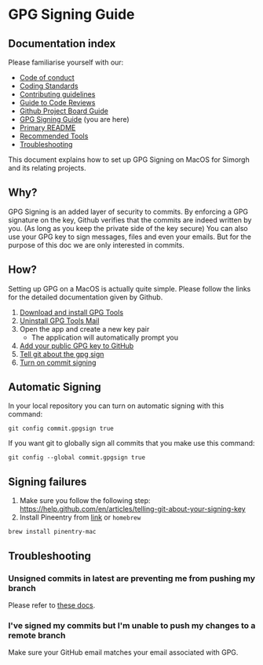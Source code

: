 
<Meta title="docs/GPG-Signing-Guide" />

# GPG Signing Guide

## Documentation index

Please familiarise yourself with our:

- [Code of conduct](https://github.com/bbc/simorgh/blob/latest/.github/CODE_OF_CONDUCT.md)
- [Coding Standards](https://github.com/bbc/simorgh/blob/latest/docs/Coding-Standards/README.md)
- [Contributing guidelines](https://github.com/bbc/simorgh/blob/latest/CONTRIBUTING.md)
- [Guide to Code Reviews](https://github.com/bbc/simorgh/blob/latest/docs/Code-Reviews.md)
- [Github Project Board Guide](https://github.com/bbc/simorgh/blob/latest/docs/Project-Board-Guide.md)
- [GPG Signing Guide](docs/GPG-Signing-Guide.md) (you are here)
- [Primary README](https://github.com/bbc/simorgh/blob/latest/README.md)
- [Recommended Tools](https://github.com/bbc/simorgh/blob/latest/docs/Recommended-Tools.md)
- [Troubleshooting](https://github.com/bbc/simorgh/blob/latest/docs/Troubleshooting.md)

This document explains how to set up GPG Signing on MacOS for Simorgh and its relating projects.

## Why?

GPG Signing is an added layer of security to commits. By enforcing a GPG signature on the key, Github verifies that the commits are indeed written by you. (As long as you keep the private side of the key secure)
You can also use your GPG key to sign messages, files and even your emails. But for the purpose of this doc we are only interested in commits.

## How?

Setting up GPG on a MacOS is actually quite simple. Please follow the links for the detailed documentation given by Github.

1. [Download and install GPG Tools](https://gpgtools.org/)
2. [Uninstall GPG Tools Mail](https://gpgtools.tenderapp.com/kb/faq/uninstall-gpg-suite#2-uninstall-gpgmail)
3. Open the app and create a new key pair
   - The application will automatically prompt you
4. [Add your public GPG key to GitHub](https://help.github.com/en/articles/adding-a-new-gpg-key-to-your-github-account)
5. [Tell git about the gpg sign](https://help.github.com/en/articles/telling-git-about-your-signing-key)
6. [Turn on commit signing](https://help.github.com/en/articles/signing-commits)

## Automatic Signing

In your local repository you can turn on automatic signing with this command:

```
git config commit.gpgsign true
```

If you want git to globally sign all commits that you make use this command:

```
git config --global commit.gpgsign true
```

## Signing failures

1. Make sure you follow the following step: https://help.github.com/en/articles/telling-git-about-your-signing-key
2. Install Pineentry from [link](https://www.gnupg.org/related_software/pinentry/index.en.html) or `homebrew`

```
brew install pinentry-mac
```

## Troubleshooting

### Unsigned commits in latest are preventing me from pushing my branch

Please refer to [these docs](https://github.com/bbc/simorgh/blob/latest/docs/Troubleshooting.md#unsigned-commits-in-latest-are-preventing-me-from-pushing-my-branch).

### I've signed my commits but I'm unable to push my changes to a remote branch

Make sure your GitHub email matches your email associated with GPG.
